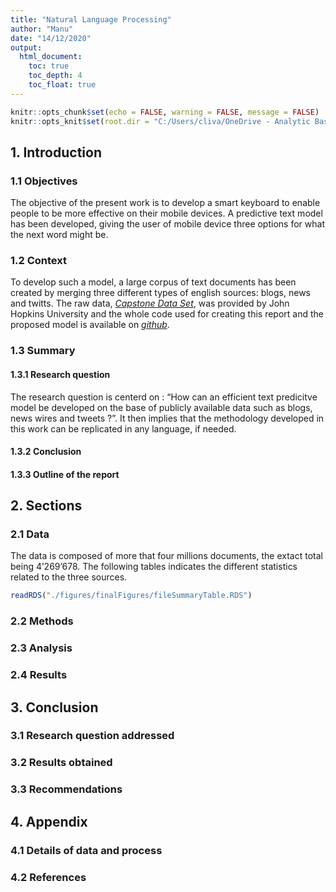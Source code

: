 ```yaml
---
title: "Natural Language Processing"
author: "Manu"
date: "14/12/2020"
output:
  html_document:
    toc: true
    toc_depth: 4
    toc_float: true
---
```


```r
knitr::opts_chunk$set(echo = FALSE, warning = FALSE, message = FALSE)
knitr::opts_knit$set(root.dir = "C:/Users/cliva/OneDrive - Analytic Base/personalFilesManu/data_science/coursera_courses/data_scientist/10_capstoneProj") # Refer Rmd to the project dir 
```
<!-- Need first: Cover page + Table of content + Abstract --> 

## 1. Introduction
### 1.1 Objectives
The objective of the present work is to develop a smart keyboard to enable people to be more effective on their mobile devices. A predictive text model has been developed, giving the user of mobile device three options for what the next word might be.

### 1.2 Context
To develop such a model, a large corpus of text documents has been created by merging three different types of english sources: blogs, news and twitts. The raw data, [*Capstone Data Set*](https://d396qusza40orc.cloudfront.net/dsscapstone/dataset/Coursera-SwiftKey.zip), was provided by John Hopkins University and the whole code used for creating this report and the proposed model is available on [*github*](https://github.com/mterion/capstoneProj).

### 1.3 Summary
#### 1.3.1 Research question
The research question is centerd on : "How can an efficient text predicitve model be developed on the base of publicly available data such as blogs, news wires and tweets ?". It then implies that the methodology developed in this work can be replicated in any language, if needed.

#### 1.3.2 Conclusion
#### 1.3.3 Outline of the report

## 2. Sections
### 2.1 Data
The data is composed of more that four millions documents, the extact total being 4'269'678. The following tables indicates the different statistics related to the three sources.
```r
readRDS("./figures/finalFigures/fileSummaryTable.RDS")
```

### 2.2 Methods
### 2.3 Analysis
### 2.4 Results

## 3. Conclusion
### 3.1 Research question addressed
### 3.2 Results obtained
### 3.3 Recommendations

## 4. Appendix
### 4.1 Details of data and process
### 4.2 References






